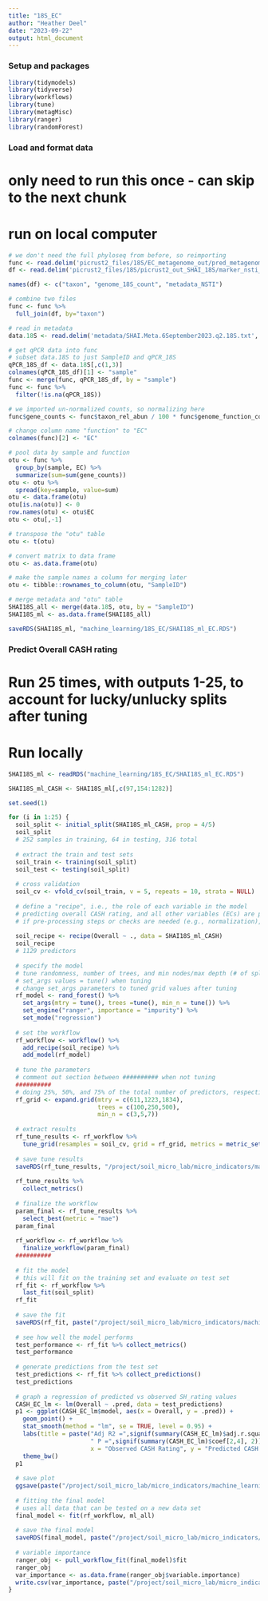 ```yaml
---
title: "18S_EC"
author: "Heather Deel"
date: "2023-09-22"
output: html_document
---
```


### Setup and packages
```r
library(tidymodels)
library(tidyverse)
library(workflows)
library(tune)
library(metagMisc)
library(ranger)
library(randomForest)
```

### Load and format data
# only need to run this once - can skip to the next chunk
# run on local computer
```r
# we don't need the full phyloseq from before, so reimporting
func <- read.delim('picrust2_files/18S/EC_metagenome_out/pred_metagenome_contrib.tsv.gz', sep='\t')
df <- read.delim('picrust2_files/18S/picrust2_out_SHAI_18S/marker_nsti_predicted.tsv.gz', sep = '\t')

names(df) <- c("taxon", "genome_18S_count", "metadata_NSTI")

# combine two files
func <- func %>%
  full_join(df, by="taxon")

# read in metadata
data.18S <- read.delim('metadata/SHAI.Meta.6September2023.q2.18S.txt', sep = '\t')

# get qPCR data into func
# subset data.18S to just SampleID and qPCR_18S
qPCR_18S_df <- data.18S[,c(1,3)]
colnames(qPCR_18S_df)[1] <- "sample"
func <- merge(func, qPCR_18S_df, by = "sample")
func <- func %>% 
  filter(!is.na(qPCR_18S))

# we imported un-normalized counts, so normalizing here
func$gene_counts <- func$taxon_rel_abun / 100 * func$genome_function_count / func$genome_18S_count * func$qPCR_18S

# change column name "function" to "EC"
colnames(func)[2] <- "EC"

# pool data by sample and function
otu <- func %>%
  group_by(sample, EC) %>%
  summarize(sum=sum(gene_counts))
otu <- otu %>%
  spread(key=sample, value=sum)
otu <- data.frame(otu)
otu[is.na(otu)] <- 0
row.names(otu) <- otu$EC
otu <- otu[,-1]

# transpose the "otu" table
otu <- t(otu)

# convert matrix to data frame
otu <- as.data.frame(otu)

# make the sample names a column for merging later
otu <- tibble::rownames_to_column(otu, "SampleID")

# merge metadata and "otu" table
SHAI18S_all <- merge(data.18S, otu, by = "SampleID")
SHAI18S_ml <- as.data.frame(SHAI18S_all)

saveRDS(SHAI18S_ml, "machine_learning/18S_EC/SHAI18S_ml_EC.RDS")
```

### Predict Overall CASH rating
# Run 25 times, with outputs 1-25, to account for lucky/unlucky splits after tuning
# Run locally
```r
SHAI18S_ml <- readRDS("machine_learning/18S_EC/SHAI18S_ml_EC.RDS")

SHAI18S_ml_CASH <- SHAI18S_ml[,c(97,154:1282)]

set.seed(1)

for (i in 1:25) {
  soil_split <- initial_split(SHAI18S_ml_CASH, prop = 4/5)
  soil_split
  # 252 samples in training, 64 in testing, 316 total
  
  # extract the train and test sets
  soil_train <- training(soil_split)
  soil_test <- testing(soil_split)
  
  # cross validation
  soil_cv <- vfold_cv(soil_train, v = 5, repeats = 10, strata = NULL)
  
  # define a "recipe", i.e., the role of each variable in the model
  # predicting overall CASH rating, and all other variables (ECs) are predictors
  # if pre-processing steps or checks are needed (e.g., normalization), can use ?selections to see what selectors can be used
  
  soil_recipe <- recipe(Overall ~ ., data = SHAI18S_ml_CASH)
  soil_recipe
  # 1129 predictors
  
  # specify the model
  # tune randomness, number of trees, and min nodes/max depth (# of splits each decision tree can make)
  # set_args values = tune() when tuning
  # change set_args parameters to tuned grid values after tuning
  rf_model <- rand_forest() %>% 
    set_args(mtry = tune(), trees =tune(), min_n = tune()) %>%
    set_engine("ranger", importance = "impurity") %>%
    set_mode("regression")
  
  # set the workflow
  rf_workflow <- workflow() %>%
    add_recipe(soil_recipe) %>%
    add_model(rf_model)
  
  # tune the parameters
  # comment out section between ########## when not tuning
  ##########
  # doing 25%, 50%, and 75% of the total number of predictors, respectively
  rf_grid <- expand.grid(mtry = c(611,1223,1834),
                         trees = c(100,250,500),
                         min_n = c(3,5,7))
  
  # extract results
  rf_tune_results <- rf_workflow %>%
    tune_grid(resamples = soil_cv, grid = rf_grid, metrics = metric_set(mae, rmse))
  
  # save tune results
  saveRDS(rf_tune_results, "/project/soil_micro_lab/micro_indicators/machine_learning/18S_EC/CASH_model_results/SHAI18S_ml_CASH_tune_results.RDS")
  
  rf_tune_results %>%
    collect_metrics()
  
  # finalize the workflow
  param_final <- rf_tune_results %>%
    select_best(metric = "mae")
  param_final
  
  rf_workflow <- rf_workflow %>%
    finalize_workflow(param_final)
  ##########
  
  # fit the model
  # this will fit on the training set and evaluate on test set
  rf_fit <- rf_workflow %>%
    last_fit(soil_split)
  rf_fit
  
  # save the fit
  saveRDS(rf_fit, paste("/project/soil_micro_lab/micro_indicators/machine_learning/16S_EC/CASH_model_results/ml_all_EC_fit", i, ".RDS", sep = ""))
  
  # see how well the model performs
  test_performance <- rf_fit %>% collect_metrics()
  test_performance
  
  # generate predictions from the test set
  test_predictions <- rf_fit %>% collect_predictions()
  test_predictions
  
  # graph a regression of predicted vs observed SH_rating values
  CASH_EC_lm <- lm(Overall ~ .pred, data = test_predictions)
  p1 <- ggplot(CASH_EC_lm$model, aes(x = Overall, y = .pred)) +
    geom_point() +
    stat_smooth(method = "lm", se = TRUE, level = 0.95) +
    labs(title = paste("Adj R2 =",signif(summary(CASH_EC_lm)$adj.r.squared, 2),
                       " P =",signif(summary(CASH_EC_lm)$coef[2,4], 2)),
                       x = "Observed CASH Rating", y = "Predicted CASH Rating") +
    theme_bw()
  p1
  
  # save plot
  ggsave(paste("/project/soil_micro_lab/micro_indicators/machine_learning/16S_EC/CASH_model_results/ml_all_EC_pred_vs_obs", i, ".tiff", sep = ""), unit = "in", width = 6, height = 6, dpi = 300, device = "tiff")
  
  # fitting the final model
  # uses all data that can be tested on a new data set
  final_model <- fit(rf_workflow, ml_all)
  
  # save the final model
  saveRDS(final_model, paste("/project/soil_micro_lab/micro_indicators/machine_learning/16S_EC/CASH_model_results/ml_all_EC_final_model", i, ".RDS", sep = ""))
  
  # variable importance
  ranger_obj <- pull_workflow_fit(final_model)$fit
  ranger_obj
  var_importance <- as.data.frame(ranger_obj$variable.importance)
  write.csv(var_importance, paste("/project/soil_micro_lab/micro_indicators/machine_learning/16S_EC/CASH_model_results/var_importance_EC", i, ".csv", sep = ""), row.names = TRUE)
}
```



